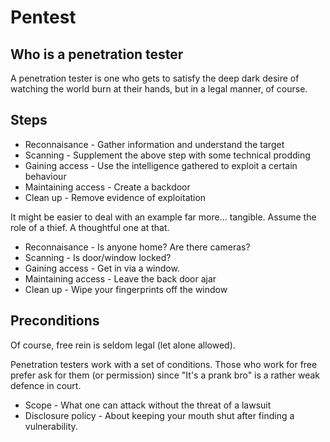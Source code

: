 # Pentest

## Who is a penetration tester
A penetration tester is one who gets to satisfy the deep dark desire of watching the world burn at their hands, but in a legal manner, of course.

## Steps

+ Reconnaisance - Gather information and understand the target
+ Scanning - Supplement the above step with some technical prodding
+ Gaining access - Use the intelligence gathered to exploit a certain behaviour
+ Maintaining access - Create a backdoor 
+ Clean up - Remove evidence of exploitation

It might be easier to deal with an example far more... tangible.
Assume the role of a thief. A thoughtful one at that.

+ Reconnaisance - Is anyone home? Are there cameras?
+ Scanning - Is door/window locked?
+ Gaining access - Get in via a window.
+ Maintaining access - Leave the back door ajar
+ Clean up - Wipe your fingerprints off the window

## Preconditions
Of course, free rein is seldom legal (let alone allowed).

Penetration testers work with a set of conditions. 
Those who work for free prefer ask for them (or permission) since "It's a prank bro" is a rather weak defence in court.

+ Scope - What one can attack without the threat of a lawsuit
+ Disclosure policy - About keeping your mouth shut after finding a vulnerability.
